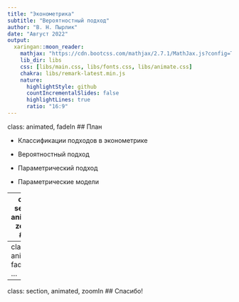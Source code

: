 ```yaml
---
title: "Эконометрика"
subtitle: "Вероятностный подход"
author: "В. Н. Пырлик"
date: "Август 2022"
output:
  xaringan::moon_reader:
    mathjax: "https://cdn.bootcss.com/mathjax/2.7.1/MathJax.js?config=TeX-MML-AM_HTMLorMML"
    lib_dir: libs
    css: [libs/main.css, libs/fonts.css, libs/animate.css]
    chakra: libs/remark-latest.min.js
    nature:
      highlightStyle: github
      countIncrementalSlides: false
      highlightLines: true
      ratio: "16:9"
---
```

class: animated, fadeIn
## План

- Классификации подходов в эконометрике

- Вероятностный подход

- Параметрический подход

- Параметрические модели

---
class: section, animated, zoomIn
## ...

---
class: animated, fadeIn
## ...

---
class: section, animated, zoomIn
## Спасибо!


